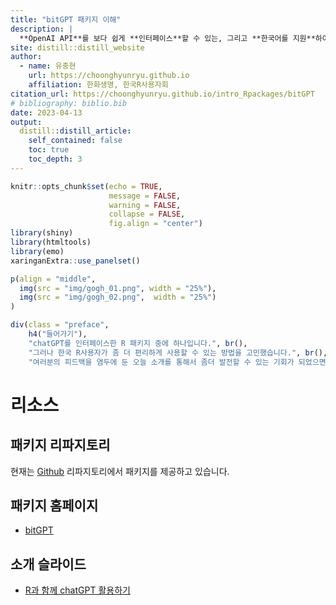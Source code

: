 ```yaml
---
title: "bitGPT 패키지 이해"
description: |
  **OpenAI API**를 보다 쉽게 **인터페이스**할 수 있는, 그리고 **한국어를 지원**하여 **사용성을 제고**한 bitGPT를 소개합니다.
site: distill::distill_website
author:
  - name: 유충현
    url: https://choonghyunryu.github.io
    affiliation: 한화생명, 한국R사용자회
citation_url: https://choonghyunryu.github.io/intro_Rpackages/bitGPT
# bibliography: biblio.bib
date: 2023-04-13 
output:
  distill::distill_article:
    self_contained: false  
    toc: true
    toc_depth: 3 
---
```


```r
knitr::opts_chunk$set(echo = TRUE, 
                      message = FALSE, 
                      warning = FALSE, 
                      collapse = FALSE,
                      fig.align = "center")
library(shiny)
library(htmltools)
library(emo)
xaringanExtra::use_panelset()
```

```r
p(align = "middle",
  img(src = "img/gogh_01.png", width = "25%"),
  img(src = "img/gogh_02.png",  width = "25%")
)
```

```r
div(class = "preface", 
    h4("들어가기"),
    "chatGPT를 인터페이스한 R 패키지 중에 하나입니다.", br(),
    "그러나 한국 R사용자가 좀 더 편리하게 사용할 수 있는 방법을 고민했습니다.", br(),
    "여러분의 피드백을 염두에 둔 오늘 소개를 통해서 좀더 발전할 수 있는 기회가 되었으면 합니다.")
```

# 리소스

## 패키지 리파지토리

현재는 [Github](https://github.com/bit2r/bitGPT){target="_blank"} 리파지토리에서 패키지를 제공하고 있습니다.

## 패키지 홈페이지

- [bitGPT](https://r2bit.com/bitGPT/){target="_blank"}

## 소개 슬라이드

- [R과 함께 chatGPT 활용하기](https://choonghyunryu.github.io/intro_Rpackages/slide/slide_bitGPT/){target="_blank"}




